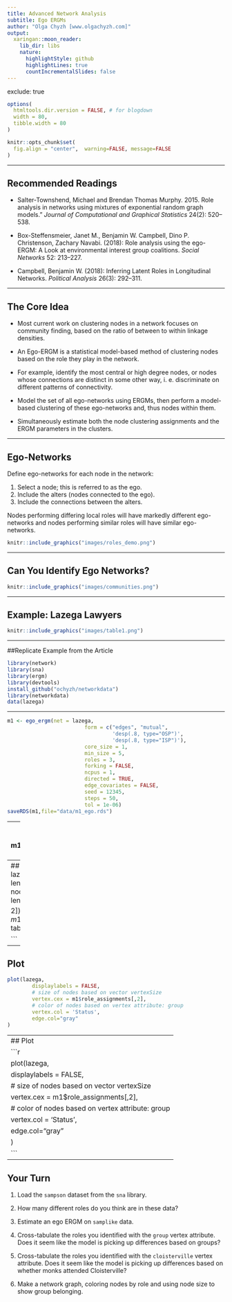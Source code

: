 ```yaml
---
title: Advanced Network Analysis
subtitle: Ego ERGMs
author: "Olga Chyzh [www.olgachyzh.com]"
output:
  xaringan::moon_reader:
    lib_dir: libs
    nature:
      highlightStyle: github
      highlightLines: true
      countIncrementalSlides: false
---
```


exclude: true

```r
options(
  htmltools.dir.version = FALSE, # for blogdown
  width = 80,
  tibble.width = 80
)

knitr::opts_chunk$set(
  fig.align = "center",  warning=FALSE, message=FALSE
)


```

---

## Recommended Readings

- Salter-Townshend, Michael and Brendan Thomas Murphy. 2015. Role analysis in networks using mixtures of exponential random graph models." *Journal of Computational and Graphical Statistics* 24(2): 520--538.

- Box-Steffensmeier, Janet M., Benjamin W. Campbell, Dino P. Christenson, Zachary Navabi. (2018): Role analysis using the ego-ERGM: A Look at environmental interest group coalitions. *Social Networks* 52: 213--227. 

- Campbell, Benjamin W. (2018): Inferring Latent Roles in Longitudinal Networks.
*Political Analysis* 26(3): 292--311.

---

## The Core Idea

- Most current work on clustering nodes in a network focuses on community finding, based on the ratio of between to within linkage densities.

- An Ego-ERGM is a statistical model-based method of clustering nodes based on the role they play in the network.

- For example, identify the most central or high degree nodes, or nodes whose connections are distinct in some other way, i. e. discriminate on different patterns of connectivity.

- Model the set of all ego-networks using ERGMs, then perform a model-based clustering of these ego-networks and, thus nodes within them.

- Simultaneously estimate both the node clustering assignments and the ERGM parameters in the clusters.

---

## Ego-Networks

Define ego-networks for each node in the network:

1. Select a node; this is referred to as the ego.
2. Include the alters (nodes connected to the ego).
3. Include the connections between the alters.

Nodes performing differing local roles will have markedly different ego-networks and nodes performing similar roles will have similar ego-networks.

```r
knitr::include_graphics("images/roles_demo.png")
```

---

## Can You Identify Ego Networks?

```r
knitr::include_graphics("images/communities.png")
```




---

## Example: Lazega Lawyers

```r
knitr::include_graphics("images/table1.png")
```


---

##Replicate Example from the Article

```r
library(network)
library(sna)
library(ergm)
library(devtools)
install_github("ochyzh/networkdata")
library(networkdata)
data(lazega)
```


---


```r
m1 <- ego_ergm(net = lazega,
                         form = c("edges", "mutual",
                                  'desp(.8, type="OSP")',
                                  'desp(.8, type="ISP")'),
                         core_size = 1,
                         min_size = 5,
                         roles = 3,
                         forking = FALSE,
                         ncpus = 1,
                         directed = TRUE,
                         edge_covariates = FALSE,
                         seed = 12345,
                         steps = 50,
                         tol = 1e-06)
saveRDS(m1,file="data/m1_ego.rds")
```


---
```r
m1<-readRDS("data/m1_ego.rds")
m1$group.theta
m1$role_assignments
nrow(m1$role_assignments)



```
---
## Replicate the Table
```r
Status<-lazega %v% "Status"
length(Status[-58]) #It kicks out node 58 (degree=0?)
length(m1$role_assignments[,2])
table(Status[-58],m1$role_assignments[,2])
table(m1$role_assignments[,2])

```
---
## Plot
```r
plot(lazega,
        displaylabels = FALSE,
        # size of nodes based on vector vertexSize
        vertex.cex = m1$role_assignments[,2],
        # color of nodes based on vertex attribute: group
        vertex.col = 'Status',
        edge.col="gray"
)
```
---
## Plot
```r
plot(lazega,
        displaylabels = FALSE,
        # size of nodes based on vector vertexSize
        vertex.cex = m1$role_assignments[,2],
        # color of nodes based on vertex attribute: group
        vertex.col = 'Status',
        edge.col="gray"
)
```
---
## Your Turn

1. Load the `sampson` dataset from the `sna` library.

2. How many different roles do you think are in these data?

3. Estimate an ego ERGM on `samplike` data. 

4. Cross-tabulate the roles you identified with the `group` vertex attribute. Does it seem like the model is picking up differences based on groups?

5. Cross-tabulate the roles you identified with the `cloisterville` vertex attribute. Does it seem like the model is picking up differences based on whether monks attended Cloisterville?

6. Make a network graph, coloring nodes by role and using node size to show group belonging.


 
